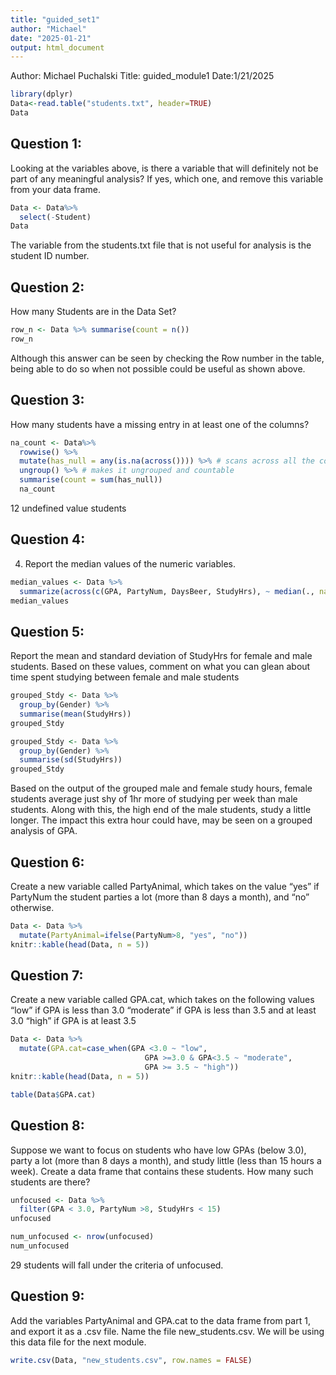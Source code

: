 ```yaml
---
title: "guided_set1"
author: "Michael"
date: "2025-01-21"
output: html_document
---
```


Author: Michael Puchalski
Title: guided_module1
Date:1/21/2025
```r
library(dplyr)
Data<-read.table("students.txt", header=TRUE)
Data
```

## Question 1:
Looking at the variables above, is there a variable that will definitely not be part of
any meaningful analysis? If yes, which one, and remove this variable from your data
frame.
```r
Data <- Data%>%
  select(-Student)
Data
```

The variable from the students.txt file that is not useful for analysis is the 
student ID number.

## Question 2:
How many Students are in the Data Set?
```r
row_n <- Data %>% summarise(count = n())
row_n
```
Although this answer can be seen by checking the Row number in the table, being able to do so when not possible could be useful as shown above.

## Question 3:
How many students have a missing entry in at least one of the columns?
```r
na_count <- Data%>%
  rowwise() %>%
  mutate(has_null = any(is.na(across()))) %>% # scans across all the columns per row for an na value by grouping them
  ungroup() %>% # makes it ungrouped and countable
  summarise(count = sum(has_null))
  na_count
```

12 undefined value students

## Question 4:
 4. Report the median values of the numeric variables.
```r
median_values <- Data %>%
  summarize(across(c(GPA, PartyNum, DaysBeer, StudyHrs), ~ median(., na.rm = TRUE))) # shorthand for a calculate median function where the . represents column and the ~ makes the function apply the function to each column in the across function
median_values
```

## Question 5:
Report the mean and standard deviation of StudyHrs for female and male students.
 Based on these values, comment on what you can glean about time spent studying
 between female and male students

```r
grouped_Stdy <- Data %>%
  group_by(Gender) %>%
  summarise(mean(StudyHrs))
grouped_Stdy
```
```r
grouped_Stdy <- Data %>%
  group_by(Gender) %>%
  summarise(sd(StudyHrs))
grouped_Stdy
```

Based on the output of the grouped male and female study hours, female students average just shy of 1hr more of studying per week than male students. Along with this, the high end of the male students, study a little longer. The impact this extra hour could have, may be seen on a grouped analysis of GPA.

## Question 6:
Create a new variable called PartyAnimal, which takes on the value “yes” if PartyNum
 the student parties a lot (more than 8 days a month), and “no” otherwise.
```r
Data <- Data %>%
  mutate(PartyAnimal=ifelse(PartyNum>8, "yes", "no"))
knitr::kable(head(Data, n = 5))
```

## Question 7:
Create a new variable called GPA.cat, which takes on the following values
 “low” if GPA is less than 3.0
 “moderate” if GPA is less than 3.5 and at least 3.0
 “high” if GPA is at least 3.5
 
```r
Data <- Data %>%
  mutate(GPA.cat=case_when(GPA <3.0 ~ "low",
                              GPA >=3.0 & GPA<3.5 ~ "moderate",
                              GPA >= 3.5 ~ "high"))
knitr::kable(head(Data, n = 5))

table(Data$GPA.cat)

```

## Question 8:
 Suppose we want to focus on students who have low GPAs (below 3.0), party a lot
 (more than 8 days a month), and study little (less than 15 hours a week). Create a
 data frame that contains these students. How many such students are there?
```r
unfocused <- Data %>%
  filter(GPA < 3.0, PartyNum >8, StudyHrs < 15)
unfocused
```
```r
num_unfocused <- nrow(unfocused)
num_unfocused
```
 29 students will fall under the criteria of unfocused.
 
## Question 9:
 Add the variables PartyAnimal and GPA.cat to the data frame from part 1, and export
 it as a .csv file. Name the file new_students.csv. We will be using this data file for
 the next module.

```r
write.csv(Data, "new_students.csv", row.names = FALSE)
```


